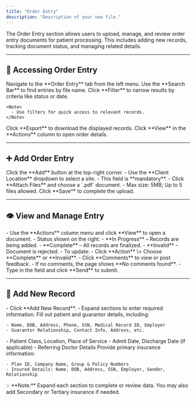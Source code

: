 ```yaml
---
title: "Order Entry"
description: "Description of your new file."
---
```


The Order Entry section allows users to upload, manage, and review order entry documents for patient processing. This includes adding new records, tracking document status, and managing related details.

---

## 📂 Accessing Order Entry

<Steps>
  <Step title="Order Entry Tab">
    Navigate to the **Order Entry** tab from the left menu.
  </Step>
  <Step title="Search">
    Use the **Search Bar** to find entries by file name.
  </Step>
  <Step title="Filter">
    Click **Filter** to narrow results by criteria like status or date.

    <Note>
      - Use filters for quick access to relevant records.
    </Note>
  </Step>
  <Step title="Export">
    Click **Export** to download the displayed records.
  </Step>
  <Step title="View Order Entry">
    Click **View** in the **Actions** column to open order details.
  </Step>
</Steps>

---

## ➕ Add Order Entry

<Steps>
  <Step title="Add Document">
    Click the **Add** button at the top-right corner.
  </Step>
  <Step title="Select Client Location">
    - Use the **Client Location** dropdown to select a site.
    - This field is **mandatory**.
  </Step>
  <Step title="Upload Document">
    - Click **Attach Files** and choose a `.pdf` document.
    - Max size: 5MB; Up to 5 files allowed.
  </Step>
  <Step title="Save">
    Click **Save** to complete the upload.
  </Step>
</Steps>

---

## 👁️ View and Manage Entry

<Steps>
  <Step title="Open Entry">
    - Use the **Actions** column menu and click **View** to open a document.
  </Step>
  <Step title="Document Status">
    - Status shown on the right:
      - **In Progress** – Records are being added.
      - **Complete** – All records are finalized.
      - **Invalid** – Document is rejected.
    - To update:
      - Click **Action** \> Choose **Complete** or **Invalid**.
  </Step>
  <Step title="Add Comments">
    - Click **Comments** to view or post feedback.
    - If no comments, the page shows **No comments found**.
    - Type in the field and click **Send** to submit.
  </Step>
</Steps>

---

## 📝 Add New Record

<Steps>
  <Step title="Start New Record">
    - Click **Add New Record**.
    - Expand sections to enter required information.
  </Step>
</Steps>

<Tabs>
  <Tab title="Patient Info">
    Fill out patient and guarantor details, including:

    - Name, DOB, Address, Phone, SSN, Medical Record ID, Employer
    - Guarantor Relationship, Contact Info, Address, etc.
  </Tab>
  <Tab title="Admission Info">
    - Patient Class, Location, Place of Service
    - Admit Date, Discharge Date (if applicable)
    - Referring Doctor Details
  </Tab>
  <Tab title="Insurance Info">
    Provide primary insurance information:

    - Plan ID, Company Name, Group & Policy Numbers
    - Insured Details: Name, DOB, Address, SSN, Employer, Gender, Relationship
  </Tab>
</Tabs>

<Note>
  💡 **Note:** Expand each section to complete or review data. You may also add Secondary or Tertiary insurance if needed.
</Note>